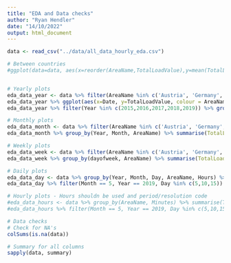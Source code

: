 ```yaml
---
title: "EDA and Data checks"
author: "Ryan Hendler"
date: "14/10/2022"
output: html_document
---
```


```r
data <- read_csv("../data/all_data_hourly_eda.csv")
```



```r
# Between countries
#ggplot(data=data, aes(x=reorder(AreaName,TotalLoadValue),y=mean(TotalLoadValue))) + geom_bar(stat='identity', aes(fill=mean(TotalLoadValue))) + coord_flip() + x_lab("Total ")


# Yearly plots
eda_data_year <- data %>% filter(AreaName %in% c('Austria', 'Germany', 'Belgium'))
eda_data_year %>% ggplot(aes(x=Date, y=TotalLoadValue, colour = AreaName)) + geom_line() + facet_wrap(~AreaName) + xlab("Date") + ylab("Total Electricity Demand") + ggtitle("Comparing the electricity demand between different countries")
eda_data_year %>% filter(Year %in% c(2015,2016,2017,2018,2019)) %>% group_by(Year, AreaName) %>% summarise(TotalLoadValue = sum(TotalLoadValue)) %>% ggplot(aes(x=Year, y=TotalLoadValue, colour = AreaName)) + geom_point() + facet_wrap(~AreaName) + xlab("Year") + ylab("Total Electricity Demand") + ggtitle("Electricity demand by year")

# Monthly plots
eda_data_month <- data %>% filter(AreaName %in% c('Austria', 'Germany', 'Belgium'), Year %in% c(2017,2018,2019,2020))
eda_data_month %>% group_by(Year, Month, AreaName) %>% summarise(TotalLoadValue = sum(TotalLoadValue)) %>% ggplot(aes(x=Month, y=TotalLoadValue, colour = AreaName)) + geom_point() + facet_wrap(~Year) + xlab("Month") + ylab("Total Electricity Demand") + ggtitle("Electricity demand by month and year")

# Weekly plots
eda_data_week <- data %>% filter(AreaName %in% c('Austria', 'Germany', 'Belgium'), Year %in% c(2017,2018,2019,2020))
eda_data_week %>% group_by(dayofweek, AreaName) %>% summarise(TotalLoadValue = sum(TotalLoadValue)) 

# Daily plots
eda_data_day <- data %>% group_by(Year, Month, Day, AreaName, Hours) %>% summarise(TotalLoadValue = sum(TotalLoadValue))
eda_data_day %>% filter(Month == 5, Year == 2019, Day %in% c(5,10,15)) %>% ggplot(aes(x=Hours, y=TotalLoadValue, colour = AreaName)) + geom_line() + facet_wrap(~Day)

# Hourly plots - Hours shouldn be used and period/resolution code
#eda_data_hours <- data %>% group_by(AreaName, Minutes) %>% summarise(TotalLoadValue = sum(TotalLoadValue))
#eda_data_hours %>% filter(Month == 5, Year == 2019, Day %in% c(5,10,15)) %>% ggplot(aes(x=Hours, y=TotalLoadValue, colour = AreaName)) + geom_point() + facet_wrap(~Day)

# Data checks
# Check for NA's
colSums(is.na(data))

# Summary for all columns
sapply(data, summary)
```

